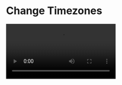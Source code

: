 
# Change Timezones

![Video](https://artifacts-sammy.s3.amazonaws.com/local/tsk_345524864713418042/00_0_stp_345524864713418044/2025-01-06T02%3A53%3A04.204188_a_345524899073156414_recording.webm?response-content-type=video%2Fwebm&X-Amz-Algorithm=AWS4-HMAC-SHA256&X-Amz-Credential=AKIAVN7L5AHDZPCXPUQE%2F20250106%2Feu-west-2%2Fs3%2Faws4_request&X-Amz-Date=20250106T030535Z&X-Amz-Expires=86400&X-Amz-SignedHeaders=host&X-Amz-Signature=8f34c3d0425439a76d8dd7d65a62bbd39c22fd3d465e3ba0057667b7e0975b54)
